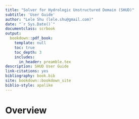 ```yaml
--- 
title: "Solver for Hydrologic Unstructured Domain (SHUD)"
subtitle: 'User Guide'
author: "Lele Shu (lele.shu@gmail.com)"
date: "`r Sys.Date()`"
documentclass: scrbook
output:
  bookdown::pdf_book:
    template: null
    toc: true
    toc_depth: 3
    includes:
      in_header: preamble.tex
description: SHUD User Guide
link-citations: yes
bibliography: book.bib
site: bookdown::bookdown_site
biblio-style: apalike
---
```

# Overview {#Overview}
